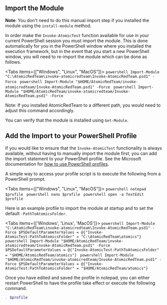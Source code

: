 
## Import the Module

**Note**: You don't need to do this manual import step if you installed the module using the `install-module` method.

In order make the `Invoke-AtomicTest` function available for use in your current PowerShell session you must import the module. This is done automatically for you in the PowerShell window where you installed the execution framework, but in the event that you start a new PowerShell window, you will need to re-import the module which can be done as follows.

<Tabs items={["Windows", "Linux", "MacOS"]}>
  <Tab>
    ```powershell
    Import-Module "C:\AtomicRedTeam\invoke-atomicredteam\Invoke-AtomicRedTeam.psd1" -Force
    ```
  </Tab>
  <Tab>
    ```powershell
    Import-Module "$HOME/AtomicRedTeam/invoke-atomicredteam/Invoke-AtomicRedTeam.psd1" -Force
    ```
  </Tab>
  <Tab>
    ```powershell
    Import-Module "$HOME/AtomicRedTeam/invoke-atomicredteam/Invoke-AtomicRedTeam.psd1" -Force
    ```
  </Tab>
</Tabs>

Note: If you installed AtomicRedTeam to a different path, you would need to adjust this command accordingly.

You can verify that the module is installed using `Get-Module`.

## Add the Import to your PowerShell Profile

If you would like to ensure that the `Invoke-AtomicTest` functionality is always available, without having to manually import the module first, you can add the import statement to your PowerShell profile. See the Microsoft documentation for [how to use PowerShell profiles](https://docs.microsoft.com/en-us/powershell/module/microsoft.powershell.core/about/about_profiles?view=powershell-7).

A simple way to access your profile script is to execute the following from a PowerShell prompt.

<Tabs items={["Windows", "Linux", "MacOS"]}>
  <Tab>
    ```powershell
    notepad $profile
    ```
  </Tab>
  <Tab>
    ```powershell
    nano $profile
    ```
  </Tab>
  <Tab>
    ```powershell
    open -a TextEdit $profile
    ```
  </Tab>
</Tabs>

Here is an example profile to import the module at startup and to set the default `-PathToAtomicsFolder`.

<Tabs items={['Windows', 'Linux', 'MacOS']}>
  <Tab>
    ```powershell
    Import-Module "C:\AtomicRedTeam\invoke-atomicredteam\Invoke-AtomicRedTeam.psd1" -Force
    $PSDefaultParameterValues = @{"Invoke-AtomicTest:PathToAtomicsFolder" = "C:\AtomicRedTeam\atomics"}
    ```
  </Tab>
  <Tab>
    ```powershell
    Import-Module "$HOME/AtomicRedTeam/invoke-atomicredteam/Invoke-AtomicRedTeam.psd1" -Force
    $PSDefaultParameterValues = @{"Invoke-AtomicTest:PathToAtomicsFolder" = "$HOME/AtomicRedTeam/atomics"}
    ```
  </Tab>
  <Tab>
    ```powershell
    Import-Module "$HOME/AtomicRedTeam/invoke-atomicredteam/Invoke-AtomicRedTeam.psd1" -Force
    $PSDefaultParameterValues = @{"Invoke-AtomicTest:PathToAtomicsFolder" = "$HOME/AtomicRedTeam/atomics"}
    ```
  </Tab>
</Tabs>

Once you have edited and saved the profile in notepad, you can either restart PowerShell to have the profile take effect or execute the following command.

```powershell
. $profile
```
